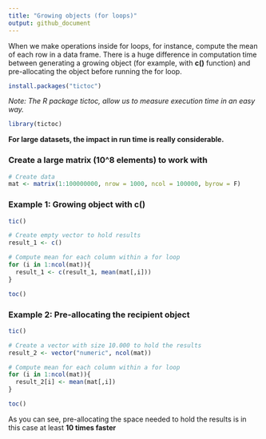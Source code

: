 ```yaml
---
title: "Growing objects (for loops)"
output: github_document
---
```


When we make operations inside for loops, for instance, compute the mean of each row in a data frame. There is a huge difference in computation time between generating a growing object (for example, with **c()** function) and pre-allocating the object before running the for loop.

```r

install.packages("tictoc")

```

*Note: The R package tictoc, allow us to measure execution time in an easy way.*

```r

library(tictoc)

```

**For large datasets, the impact in run time is really considerable.**

### Create a large matrix (10^8 elements) to work with

```r

# Create data
mat <- matrix(1:100000000, nrow = 1000, ncol = 100000, byrow = F)

```

### Example 1: Growing object with c()

```r

tic()

# Create empty vector to hold results
result_1 <- c()

# Compute mean for each column within a for loop
for (i in 1:ncol(mat)){
  result_1 <- c(result_1, mean(mat[,i]))
}

toc()

```

### Example 2: Pre-allocating the recipient object

```r

tic()

# Create a vector with size 10.000 to hold the results
result_2 <- vector("numeric", ncol(mat))

# Compute mean for each column within a for loop
for (i in 1:ncol(mat)){
  result_2[i] <- mean(mat[,i])
}

toc()

```
As you can see, pre-allocating the space needed to hold the results is in this case at least **10 times faster**